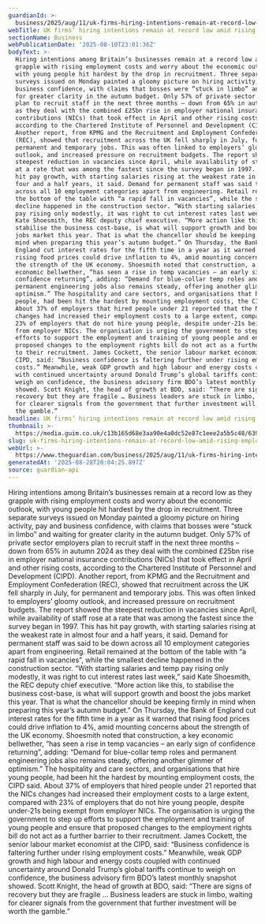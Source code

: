 ```yaml
---
guardianId: >-
  business/2025/aug/11/uk-firms-hiring-intentions-remain-at-record-low-amid-rising-employment-costs
webTitle: UK firms’ hiring intentions remain at record low amid rising employment costs
sectionName: Business
webPublicationDate: '2025-08-10T23:01:36Z'
bodyText: >-
  Hiring intentions among Britain’s businesses remain at a record low as they
  grapple with rising employment costs and worry about the economic outlook,
  with young people hit hardest by the drop in recruitment. Three separate
  surveys issued on Monday painted a gloomy picture on hiring activity, pay and
  business confidence, with claims that bosses were “stuck in limbo” and waiting
  for greater clarity in the autumn budget. Only 57% of private sector employers
  plan to recruit staff in the next three months – down from 65% in autumn 2024
  as they deal with the combined £25bn rise in employer national insurance
  contributions (NICs) that took effect in April and other rising costs,
  according to the Chartered Institute of Personnel and Development (CIPD).
  Another report, from KPMG and the Recruitment and Employment Confederation
  (REC), showed that recruitment across the UK fell sharply in July, for
  permanent and temporary jobs. This was often linked to employers’ gloomy
  outlook, and increased pressure on recruitment budgets. The report showed the
  steepest reduction in vacancies since April, while availability of staff rose
  at a rate that was among the fastest since the survey began in 1997. This has
  hit pay growth, with starting salaries rising at the weakest rate in almost
  four and a half years, it said. Demand for permanent staff was said to be down
  across all 10 employment categories apart from engineering. Retail remained at
  the bottom of the table with “a rapid fall in vacancies”, while the smallest
  decline happened in the construction sector. “With starting salaries and temp
  pay rising only modestly, it was right to cut interest rates last week,” said
  Kate Shoesmith, the REC deputy chief executive. “More action like this, to
  stabilise the business cost-base, is what will support growth and boost the
  jobs market this year. That is what the chancellor should be keeping firmly in
  mind when preparing this year’s autumn budget.” On Thursday, the Bank of
  England cut interest rates for the fifth time in a year as it warned that
  rising food prices could drive inflation to 4%, amid mounting concerns about
  the strength of the UK economy. Shoesmith noted that construction, a key
  economic bellwether, “has seen a rise in temp vacancies – an early sign of
  confidence returning”, adding: “Demand for blue-collar temp roles and
  permanent engineering jobs also remains steady, offering another glimmer of
  optimism.” The hospitality and care sectors, and organisations that hire young
  people, had been hit the hardest by mounting employment costs, the CIPD said.
  About 37% of employers that hired people under 21 reported that the NICs
  changes had increased their employment costs to a large extent, compared with
  23% of employers that do not hire young people, despite under-21s being exempt
  from employer NICs. The organisation is urging the government to step up
  efforts to support the employment and training of young people and ensure that
  proposed changes to the employment rights bill do not act as a further barrier
  to their recruitment. James Cockett, the senior labour market economist at the
  CIPD, said: “Business confidence is faltering further under rising employment
  costs.” Meanwhile, weak GDP growth and high labour and energy costs coupled
  with continued uncertainty around Donald Trump’s global tariffs continue to
  weigh on confidence, the business advisory firm BDO’s latest monthly snapshot
  showed. Scott Knight, the head of growth at BDO, said: “There are signs of
  recovery but they are fragile … Business leaders are stuck in limbo, waiting
  for clearer signals from the government that further investment will be worth
  the gamble.”
headline: UK firms’ hiring intentions remain at record low amid rising employment costs
thumbnail: >-
  https://media.guim.co.uk/c13b165d68e3aa90e4a0dc52e87c1eee2a5b5c48/639_132_5944_4758/500.jpg
slug: uk-firms-hiring-intentions-remain-at-record-low-amid-rising-employment-costs
webUrl: >-
  https://www.theguardian.com/business/2025/aug/11/uk-firms-hiring-intentions-remain-at-record-low-amid-rising-employment-costs
generatedAt: '2025-08-28T20:04:25.897Z'
source: guardian-api
---
```

Hiring intentions among Britain’s businesses remain at a record low as they grapple with rising employment costs and worry about the economic outlook, with young people hit hardest by the drop in recruitment. Three separate surveys issued on Monday painted a gloomy picture on hiring activity, pay and business confidence, with claims that bosses were “stuck in limbo” and waiting for greater clarity in the autumn budget. Only 57% of private sector employers plan to recruit staff in the next three months – down from 65% in autumn 2024 as they deal with the combined £25bn rise in employer national insurance contributions (NICs) that took effect in April and other rising costs, according to the Chartered Institute of Personnel and Development (CIPD). Another report, from KPMG and the Recruitment and Employment Confederation (REC), showed that recruitment across the UK fell sharply in July, for permanent and temporary jobs. This was often linked to employers’ gloomy outlook, and increased pressure on recruitment budgets. The report showed the steepest reduction in vacancies since April, while availability of staff rose at a rate that was among the fastest since the survey began in 1997. This has hit pay growth, with starting salaries rising at the weakest rate in almost four and a half years, it said. Demand for permanent staff was said to be down across all 10 employment categories apart from engineering. Retail remained at the bottom of the table with “a rapid fall in vacancies”, while the smallest decline happened in the construction sector. “With starting salaries and temp pay rising only modestly, it was right to cut interest rates last week,” said Kate Shoesmith, the REC deputy chief executive. “More action like this, to stabilise the business cost-base, is what will support growth and boost the jobs market this year. That is what the chancellor should be keeping firmly in mind when preparing this year’s autumn budget.” On Thursday, the Bank of England cut interest rates for the fifth time in a year as it warned that rising food prices could drive inflation to 4%, amid mounting concerns about the strength of the UK economy. Shoesmith noted that construction, a key economic bellwether, “has seen a rise in temp vacancies – an early sign of confidence returning”, adding: “Demand for blue-collar temp roles and permanent engineering jobs also remains steady, offering another glimmer of optimism.” The hospitality and care sectors, and organisations that hire young people, had been hit the hardest by mounting employment costs, the CIPD said. About 37% of employers that hired people under 21 reported that the NICs changes had increased their employment costs to a large extent, compared with 23% of employers that do not hire young people, despite under-21s being exempt from employer NICs. The organisation is urging the government to step up efforts to support the employment and training of young people and ensure that proposed changes to the employment rights bill do not act as a further barrier to their recruitment. James Cockett, the senior labour market economist at the CIPD, said: “Business confidence is faltering further under rising employment costs.” Meanwhile, weak GDP growth and high labour and energy costs coupled with continued uncertainty around Donald Trump’s global tariffs continue to weigh on confidence, the business advisory firm BDO’s latest monthly snapshot showed. Scott Knight, the head of growth at BDO, said: “There are signs of recovery but they are fragile … Business leaders are stuck in limbo, waiting for clearer signals from the government that further investment will be worth the gamble.”

